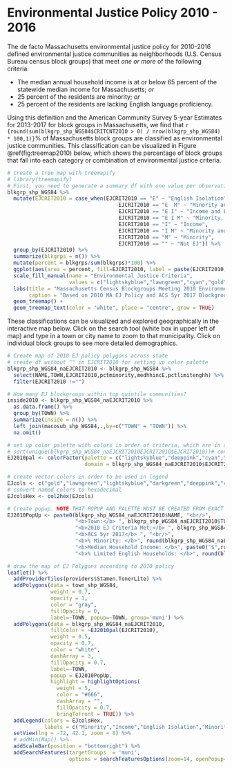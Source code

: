 # Environmental Justice Policy 2010 - 2016

The de facto Massachusetts environmental justice policy for 2010-2016 defined environmental justice communities as neighborhoods (U.S. Census Bureau census block groups) that meet *one or more* of the following criteria: 

* The median annual household income is at or below 65 percent of the statewide median income for Massachusetts; *or*
* 25 percent of the residents are minority; *or*
* 25 percent of the residents are lacking English language proficiency.

Using this definition and the American Community Survey 5-year Estimates for 2013-2017 for block groups in Massachusetts, we find that `r {round(sum(blkgrp_shp_WGS84$CRITCNT2010 > 0) / nrow(blkgrp_shp_WGS84) * 100,1)}`% of Massachusetts block groups are classified as environmental justice communities. This classification can be visualized in Figure \@ref(fig:treemap2010) below, which shows the percentage of block groups that fall into each category or combination of environmental justice criteria.

```r
# Create a tree map with treemapify
# library(treemapify)
# First, you need to generate a summary df with one value per observation or EJ criterion
blkgrp_shp_WGS84 %>% 
  mutate(EJCRIT2010 = case_when(EJCRIT2010 == "E" ~ "English Isolation",
                                    EJCRIT2010 == "E  M" ~ "Minority and English Isolation", 
                                    EJCRIT2010 == "E I" ~ "Income and English Isolation",
                                    EJCRIT2010 == "E I M" ~ "Minority, Income, and English Isolation",
                                    EJCRIT2010 == "I" ~ "Income",
                                    EJCRIT2010 == "I M" ~ "Minority and Income",
                                    EJCRIT2010 == "M" ~ "Minority",
                                    EJCRIT2010 == "" ~ "Not EJ")) %>% 
  group_by(EJCRIT2010) %>% 
  summarize(blkgrps = n()) %>% 
  mutate(percent = blkgrps/sum(blkgrps)*100) %>% 
  ggplot(aes(area = percent, fill=EJCRIT2010, label = paste(EJCRIT2010,paste(round(percent,1),"%"),sep="\n"))) + 
  scale_fill_manual(name = "Environmental Justice Criteria", 
                    values = c("lightskyblue","lawngreen","cyan","gold","deeppink","darkgreen","navyblue","gray88")) +
  labs(title = "Massachusetts Census Blockgroups Meeting 2010 Environmental Justice Criteria",
       caption = "Based on 2010 MA EJ Policy and ACS 5yr 2017 Blockgroup Estimates") +
  geom_treemap() + 
  geom_treemap_text(color = "white", place = "centre", grow = TRUE)
```

These classifications can be visualized and explored geographically in the interactive map below. Click on the search tool (white box in upper left of map) and type in a town or city name to zoom to that municipality. Click on individual block groups to see more detailed demographics. 

```r
# Create map of 2010 EJ policy polygons across state
# create df without "" in EJCRIT2010 for setting up color palette
blkgrp_shp_WGS84_naEJCRIT2010 <- blkgrp_shp_WGS84 %>%
  select(NAME,TOWN,EJCRIT2010,pctminority,medhhincE,pctlimitenghh) %>% 
  filter(EJCRIT2010 !="")

# How many EJ blockgroups within top quintile communities?
inside2010 <- blkgrp_shp_WGS84_naEJCRIT2010 %>% 
  as.data.frame() %>% 
  group_by(TOWN) %>% 
  summarize(inside = n()) %>% 
  left_join(macosub_shp_WGS84,.,by=c("TOWN" = "TOWN")) %>% 
  na.omit()

# set up color palette with colors in order of criteria, which are in alphabetical order by default
# sort(unique(blkgrp_shp_WGS84_naEJCRIT2010EJCRIT2010$EJCRIT2010))# confirm order of criteria
EJ2010pal <- colorFactor(palette = c("lightskyblue","deeppink","cyan","navyblue","lawngreen","darkgreen","gold"), 
                         domain = blkgrp_shp_WGS84_naEJCRIT2010$EJCRIT2010)

# create vector colors in order to be used in legend
EJcols <- c("gold","lawngreen","lightskyblue","darkgreen","deeppink","cyan","navyblue")
# convert named colors to hexadecimal
EJcolsHex <- col2hex(EJcols)

# Create popup. NOTE THAT POPUP AND PALETTE MUST BE CREATED FROM EXACT SAME DF AS USED IN leaflet() MAP. OTHERWISE, POPUPS WILL SHOW UP IN THE WRONG LOCATION!
EJ2010PopUp <- paste0(blkgrp_shp_WGS84_naEJCRIT2010$NAME, "<br/>",
                      "<b>Town:</b> ", blkgrp_shp_WGS84_naEJCRIT2010$TOWN, "<br/>",
                      "<b>2010 EJ Criteria Met:</b> ", blkgrp_shp_WGS84_naEJCRIT2010$EJCRIT2010, "<br/>",
                      "<b>ACS 5yr 2017</b> ", "<br/>",
                      "<b>% Minority: </b>", round(blkgrp_shp_WGS84_naEJCRIT2010$pctminority,1),"<br/>",
                      "<b>Median Household Income: </b>", paste0("$",round(blkgrp_shp_WGS84_naEJCRIT2010$medhhincE)),"<br/>",
                      "<b>% Limited English Households: </b>", round(blkgrp_shp_WGS84_naEJCRIT2010$pctlimitenghh,1))

# draw the map of EJ Polygons according to 2010 policy
leaflet() %>% 
  addProviderTiles(providers$Stamen.TonerLite) %>% 
  addPolygons(data = town_shp_WGS84,
              weight = 0.7,
              opacity = 1,
              color = "gray",
              fillOpacity = 0,
              label=~TOWN, popup=~TOWN, group='muni') %>% 
  addPolygons(data = blkgrp_shp_WGS84_naEJCRIT2010,
              fillColor = ~EJ2010pal(EJCRIT2010), 
              weight = 0.5,
              opacity = 0.7,
              color = "white",
              dashArray = 3,
              fillOpacity = 0.7,
              label=~TOWN, 
              popup = EJ2010PopUp,
              highlight = highlightOptions(
                weight = 5,
                color = "#666",
                dashArray = "",
                fillOpacity = 0.7,
                bringToFront = TRUE)) %>% 
  addLegend(colors = EJcolsHex, 
            labels = c("Minority","Income","English Isolation","Minority and Income","Minority and English Isolation","Income and English Isolation","Minority, Income, and English Isolation"), title = "Environmental Justice Populations", position = "bottomleft") %>% 
  setView(lng = -72, 42.1, zoom = 8) %>% 
  # addMiniMap() %>% 
  addScaleBar(position = "bottomright") %>% 
  addSearchFeatures(targetGroups  = 'muni', 
                    options = searchFeaturesOptions(zoom=14, openPopup=TRUE, hideMarkerOnCollapse=T))
```


